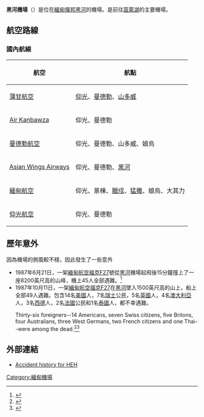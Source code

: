 {{Infobox Airport|
 airport_name = 黑河機場|
 photo = Heho Airport entrance, Myanmar.jpg|
 type = 民用|
 run by = |
 opened = |
 city = [[黑河_(緬甸)|黑河]]|
 distance_to_city = km|
 elevation = m|
 IATA = HEH|
 ICAO = VYHH|
 coordinates  = {{coord|20|44|49|N|96|47|31|E|type:airport}}|
 runway1_heading = 18/36|
 runway1_feet = 8,500|
 runway1_meter = 2,591|
 runway1_surface = 柏油|
}}
'''黑河機場'''（{{lang-my|ဟဲဟိုးလေဆိပ်}}）是位在[[緬甸|緬甸]][[撣邦|撣邦]][[黑河_(緬甸)|黑河]]的機場。是前往[[茵萊湖|茵萊湖]]的主要機場。

==航空路線==
===國內航線===
{|class="wikitable sortable" style="font-size:85%;width:60%"
|-
!航空!!航點
|-
|[[蒲甘航空|蒲甘航空]]
|[[仰光|仰光]]、[[曼德勒|曼德勒]]、[[山多威|山多威]]
|-
|[[Air_Kanbawza|Air Kanbawza]]
|仰光、曼德勒
|-
|[[曼德勒航空|曼德勒航空]]
|仰光、曼德勒、山多威、娘烏
|-
|[[Asian_Wings_Airways|Asian Wings Airways]]
|仰光、曼德勒、[[黑河_(緬甸)|黑河]]
|-
|[[緬甸航空|緬甸航空]]
|仰光、景棟、[[臘戍|臘戍]]、[[猛撒|猛撒]]、娘烏、大其力
|-
|[[仰光航空|仰光航空]]
|仰光、曼德勒
|}
==歷年意外==
因為機場的側風較不穩，因此發生了一些意外
* 1987年6月21日，一架[[緬甸航空|緬甸航空]][[福克F27|福克F27]]號從[[黑河_(緬甸)|黑河]]機場起飛後15分鐘撞上了一座8200英尺高的山峰，機上45人全部遇難。<ref>{{cite web|title=XY-ADP Accident description|url=http://aviation-safety.net/database/record.php?id=19870621-1|accessdate=13 March 2016|publisher=Aviation Safety Network|archive-date=2016-03-13|archive-url=https://web.archive.org/web/20160313120735/http://aviation-safety.net/database/record.php?id=19870621-1|dead-url=no}}</ref>
* 1987年10月11日，一架[[緬甸航空|緬甸航空]][[福克F27|福克F27]]在[[黑河_(緬甸)|黑河]]墜入1500英尺高的山上，船上全部49人遇難。包含14名[[美國|美國]]人，7名[[瑞士|瑞士]]公民，5名[[英國|英國]]人，4名[[澳大利亞|澳大利亞]]人，3名[[西德|西德]]人，2名[[法國|法國]]公民和1名[[泰國|泰國]]人，都不幸遇難。</ref> Thirty-six foreigners--14 Americans, seven Swiss citizens, five Britons, four Australians, three West Germans, two French citizens and one Thai--were among the dead.<ref>{{cite web|title=XY-AEL Accident description|url=http://aviation-safety.net/database/record.php?id=19871011-2|publisher=Aviation Safety Network|accessdate=13 March 2016|archive-date=2016-03-13|archive-url=https://web.archive.org/web/20160313130013/http://aviation-safety.net/database/record.php?id=19871011-2|dead-url=no}}</ref><ref>{{cite news|title=CRASH OF AIRLINER IN BURMA KILLS 49, 14 FROM U.S.|url=https://www.nytimes.com/1987/10/12/world/crash-of-airliner-in-burma-kills-49-14-from-us.html|publisher=''[[New_York_Times|New York Times]]''|date=12 October 1987|accessdate=13 March 2016|archive-date=2016-03-13|archive-url=https://web.archive.org/web/20160313122045/http://www.nytimes.com/1987/10/12/world/crash-of-airliner-in-burma-kills-49-14-from-us.html|dead-url=no}}</ref>

==外部連結==
* [http://aviation-safety.net/database/airport/airport.php?id=HEH Accident history for HEH]{{Wayback|url=http://aviation-safety.net/database/airport/airport.php?id=HEH |date=20130203021152 }}

[[Category:緬甸機場|Category:緬甸機場]]